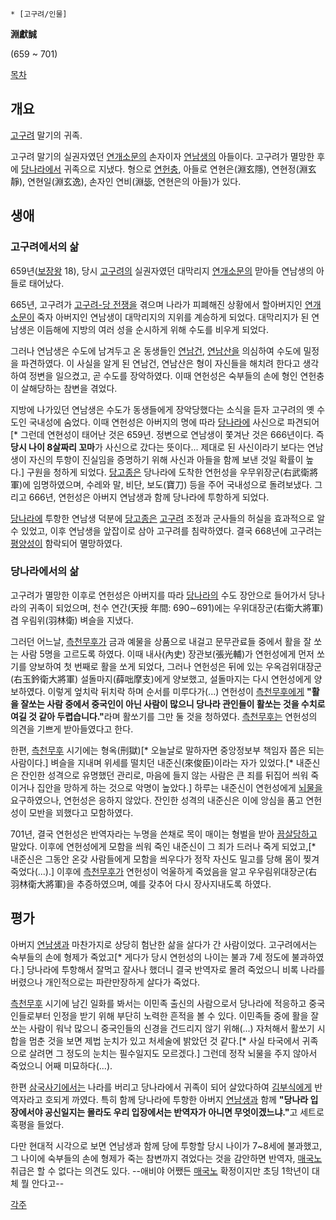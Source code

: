  * [고구려/인물]

'''淵獻誠'''

(659 ~ 701)

[[목차]]
== 개요 ==
[[고구려]] 말기의 귀족.

고구려 말기의 실권자였던 [[연개소문]]의 손자이자 [[연남생]]의 아들이다. 고구려가 멸망한 후에 [[당나라]]에서 귀족으로 지냈다. 형으로 [[연헌충]], 아들로 연현은(淵玄隱), 연현정(淵玄靜), 연현일(淵玄逸), 손자인 연비(淵毖, 연현은의 아들)가 있다.

== 생애 ==
=== 고구려에서의 삶 ===
659년([[보장왕]] 18), 당시 [[고구려]]의 실권자였던 대막리지 [[연개소문]]의 맏아들 연남생의 아들로 태어났다.

665년, 고구려가 [[고구려-당 전쟁]]을 겪으며 나라가 피폐해진 상황에서 할아버지인 [[연개소문]]이 죽자 아버지인 연남생이 대막리지의 지위를 계승하게 되었다. 대막리지가 된 연남생은 이듬해에 지방의 여러 성을 순시하게 위해 수도를 비우게 되었다.

그러나 연남생은 수도에 남겨두고 온 동생들인 [[연남건]], [[연남산]]을 의심하여 수도에 밀정을 파견하였다. 이 사실을 알게 된 연남건, 연남산은 형이 자신들을 해치려 한다고 생각하여 정변을 일으켰고, 곧 수도를 장악하였다. 이때 연헌성은 숙부들의 손에 형인 연헌충이 살해당하는 참변을 겪었다.

지방에 나가있던 연남생은 수도가 동생들에게 장악당했다는 소식을 듣자 고구려의 옛 수도인 국내성에 숨었다. 이때 연헌성은 아버지의 명에 따라 [[당나라]]에 사신으로 파견되어[* 그런데 연현성이 태어난 것은 659년. 정변으로 연남생이 쫓겨난 것은 666년이다. 즉 '''당시 나이 8살짜리 꼬마'''가 사신으로 갔다는 뜻이다... 제대로 된 사신이라기 보다는 연남생이 자신의 투항이 진실임을 증명하기 위해 사신과 아들을 함께 보낸 것일 확률이 높다.] 구원을 청하게 되었다. [[당고종]]은 당나라에 도착한 연헌성을 우무위장군(右武衛將軍)에 임명하였으며, 수레와 말, 비단, 보도(寶刀) 등을 주어 국내성으로 돌려보냈다. 그리고 666년, 연헌성은 아버지 연남생과 함께 당나라에 투항하게 되었다.

[[당나라]]에 투항한 연남생 덕분에 [[당고종]]은 [[고구려]] 조정과 군사들의 허실을 효과적으로 알 수 있었고, 이후 연남생을 앞잡이로 삼아 고구려를 침략하였다. 결국 668년에 고구려는 [[평양성]]이 함락되어 멸망하였다.

=== 당나라에서의 삶 ===
고구려가 멸망한 이후로 연헌성은 아버지를 따라 [[당나라]]의 수도 장안으로 들어가서 당나라의 귀족이 되었으며, 천수 연간(天授 年間: 690∼691)에는 우위대장군(右衛大將軍) 겸 우림위(羽林衛) 벼슬을 지냈다.

그러던 어느날, [[측천무후]]가 금과 예물을 상품으로 내걸고 문무관료들 중에서 활을 잘 쏘는 사람 5명을 고르도록 하였다. 이때 내사(內史) 장관보(張光輔)가 연헌성에게 먼저 쏘기를 양보하여 첫 번째로 활을 쏘게 되었다, 그러나 연헌성은 뒤에 있는 우옥검위대장군(右玉鈐衛大將軍) 설돌마지(薛咄摩支)에게 양보했고, 설돌마지는 다시 연헌성에게 양보하였다. 이렇게 엎치락 뒤치락 하며 순서를 미루다가(...) 연헌성이 [[측천무후]]에게 '''"활을 잘쏘는 사람 중에서 중국인이 아닌 사람이 많으니 당나라 관인들이 활쏘는 것을 수치로 여길 것 같아 두렵습니다."'''라며 활쏘기를 그만 둘 것을 청하였다. [[측천무후]]는 연헌성의 의견을 기쁘게 받아들였다고 한다.

한편, [[측천무후]] 시기에는 형옥(刑獄)[* 오늘날로 말하자면 중앙정보부 책임자 쯤은 되는 사람이다.] 벼슬을 지내며 위세를 떨치던 내준신(來俊臣)이라는 자가 있었다.[* 내준신은 잔인한 성격으로 유명했던 관리로, 마음에 들지 않는 사람은 큰 죄를 뒤집어 씌워 죽이거나 집안을 망하게 하는 것으로 악명이 높았다.] 하루는 내준신이 연헌성에게 [[뇌물]]을 요구하였으나, 연헌성은 응하지 않았다. 잔인한 성격의 내준신은 이에 앙심을 품고 연헌성이 모반을 꾀했다고 모함하였다.

701년, 결국 연헌성은 반역자라는 누명을 쓴채로 목이 매이는 형벌을 받아 [[끔살]]당하고 말았다. 이후에 연헌성에게 모함을 씌워 죽인 내준신이 그 죄가 드러나 죽게 되었고,[* 내준신은 그동안 온갖 사람들에게 모함을 씌우다가 정작 자신도 밀고를 당해 몸이 찢겨 죽었다(...).] 이후에 [[측천무후]]가 연헌성이 억울하게 죽었음을 알고 우우림위대장군(右羽林衛大將軍)을 추증하였으며, 예를 갖추어 다시 장사지내도록 하였다.

== 평가 ==
아버지 [[연남생]]과 마찬가지로 상당히 험난한 삶을 살다가 간 사람이었다. 고구려에서는 숙부들의 손에 형제가 죽었고[* 게다가 당시 연헌성의 나이는 불과 7세 정도에 불과하였다.] 당나라에 투항해서 잘먹고 잘사나 했더니 결국 반역자로 몰려 죽었으니 비록 나라를 버렸으나 개인적으로는 파란만장하게 살다가 죽었다.

[[측천무후]] 시기에 남긴 일화를 봐서는 이민족 출신의 사람으로서 당나라에 적응하고 중국인들로부터 인정을 받기 위해 부단히 노력한 흔적을 볼 수 있다. 이민족들 중에 활을 잘쏘는 사람이 워낙 많으니 중국인들의 신경을 건드리지 않기 위해(...) 자처해서 활쏘기 시합을 멈춘 것을 보면 제법 눈치가 있고 처세술에 밝았던 것 같다.[* 사실 타국에서 귀족으로 살려면 그 정도의 눈치는 필수일지도 모르겠다.] 그런데 정작 뇌물을 주지 않아서 죽었으니 어째 미묘하다(...).

한편 [[삼국사기]]에서는 나라를 버리고 당나라에서 귀족이 되어 살았다하여 [[김부식]]에게 반역자라고 호되게 까였다. 특히 함께 당나라에 투항한 아버지 [[연남생]]과 함께 '''"당나라 입장에서야 공신일지는 몰라도 우리 입장에서는 반역자가 아니면 무엇이겠느냐."'''고 세트로 혹평을 들었다.

다만 현대적 시각으로 보면 연남생과 함께 당에 투항할 당시 나이가 7~8세에 불과했고, 그 나이에 숙부들의 손에 형제가 죽는  참변까지 겪었다는 것을 감안하면 반역자, [[매국노]] 취급은 할 수 없다는 의견도 있다. --애비야 어쨌든 [[매국노]] 확정이지만 초딩 1학년이 대체 뭘 안다고--

[[각주]]
